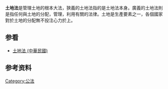 '''土地法'''是管理土地的根本大法，狹義的土地法指的是土地法本身。廣義的土地法則是指任何與土地的分配，管理，利用有關的法律。土地是生產要素之一，各個國家對於土地的分配無不投注心力於上。

== 参看 ==
*[[土地法_(中華民國)|土地法 (中華民國)]]

== 参考资料 ==
{{reflist}}

{{Wikisource}}
{{自然资源}}

{{Authority control}}
[[Category:公法|Category:公法]]